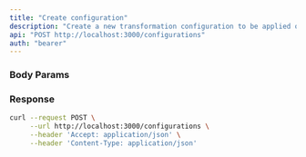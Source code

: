 ```yaml
---
title: "Create configuration"
description: "Create a new transformation configuration to be applied on some given view"
api: "POST http://localhost:3000/configurations"
auth: "bearer"
---
```


### Body Params

<ParamField body="viewId" type="number" required></ParamField>

<ParamField body="columns" type="array of objects"></ParamField>

### Response

<ResponseField name="content" type="array of objects">
<Expandable title="Toggle object">

<ResponseField name="viewId" type="number"></ResponseField>

<ResponseField name="columns" type="array of objects">
<Expandable title="columns properties">

<ResponseField name="nameInSource" type="string"></ResponseField>

<ResponseField name="nameInDestination" type="string"></ResponseField>

</Expandable>
</ResponseField>

<ResponseField name="id" type="number"></ResponseField>

</Expandable>
</ResponseField>

<RequestExample>

```bash Example Request
curl --request POST \
     --url http://localhost:3000/configurations \
     --header 'Accept: application/json' \
     --header 'Content-Type: application/json'
```

</RequestExample>

